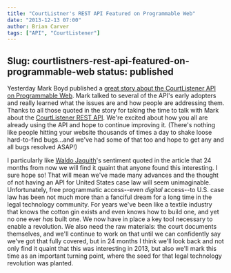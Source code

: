 ```yaml
---
title: "CourtListner's REST API Featured on Programmable Web"
date: "2013-12-13 07:00"
author: Brian Carver
tags: ["API", "CourtListener"]
---
```

Slug: courtlistners-rest-api-featured-on-programmable-web
status: published
---

Yesterday Mark Boyd published a [great story about the CourtListener API
on Programmable
Web](http://blog.programmableweb.com/2013/12/12/courtlistener-api-is-sharing-the-potential-of-open-data/).
Mark talked to several of the API's early adopters and really learned
what the issues are and how people are addressing them. Thanks to all
those quoted in the story for taking the time to talk with Mark about
the [CourtListener REST
API](https://www.courtlistener.com/api/rest-info/). We're excited about
how you all are already using the API and hope to continue improving it.
(There's nothing like people hitting your website thousands of times a
day to shake loose hard-to-find bugs...and we've had some of that too
and hope to get any and all bugs resolved ASAP!)

I particularly like [Waldo Jaquith](http://waldo.jaquith.org/)'s
sentiment quoted in the article that 24 months from now we will find it
quaint that anyone found this interesting. I sure hope so! That will
mean we've made many advances and the thought of not having an API for
United States case law will seem unimaginable. Unfortunately, free
programmatic access--even *digital* access--to U.S. case law has been
not much more than a fanciful dream for a long time in the legal
technology community. For years we've been like a textile industry that
knows the cotton gin exists and even knows how to build one, and yet no
one ever *has* built one. We now have in place a key tool necessary to
enable a revolution. We also need the raw materials: the court documents
themselves, and we'll continue to work on that until we can confidently
say we've got that fully covered, but in 24 months I think we'll look
back and not only find it quaint that this was interesting in 2013, but
also we'll mark this time as an important turning point, where the seed
for that legal technology revolution was planted.
